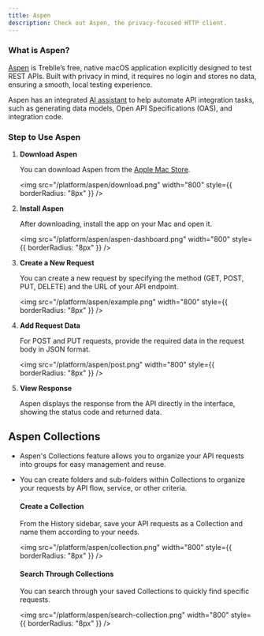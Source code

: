 ```yaml
---
title: Aspen
description: Check out Aspen, the privacy-focused HTTP client.
---
```


### What is Aspen?

[Aspen](https://treblle.com/product/aspen) is Treblle’s free, native macOS application explicitly designed to test REST APIs. Built with privacy in mind, it requires no login and stores no data, ensuring a smooth, local testing experience.

Aspen has an integrated [AI assistant](https://treblle.com/product/alfred-ai) to help automate API integration tasks, such as generating data models, Open API Specifications (OAS), and integration code.

### Step to Use Aspen

1. **Download Aspen**  
    
    You can download Aspen from the [Apple Mac Store](https://apps.apple.com/us/app/aspen-your-apis-best-friend/id6475777033).

   <img
     src="/platform/aspen/download.png"
     width="800"
     style={{ borderRadius: "8px" }}
   />

2. **Install Aspen**  
   
   After downloading, install the app on your Mac and open it.

   <img
     src="/platform/aspen/aspen-dashboard.png"
     width="800"
     style={{ borderRadius: "8px" }}
   />

3. **Create a New Request**  
   
   You can create a new request by specifying the method (GET, POST, PUT, DELETE) and the URL of your API endpoint.

   <img
     src="/platform/aspen/example.png"
     width="800"
     style={{ borderRadius: "8px" }}
   />

4. **Add Request Data**
   
   For POST and PUT requests, provide the required data in the request body in JSON format.

   <img
     src="/platform/aspen/post.png"
     width="800"
     style={{ borderRadius: "8px" }}
   />

5. **View Response**
   
   Aspen displays the response from the API directly in the interface, showing the status code and returned data.

## Aspen Collections

   - Aspen's Collections feature allows you to organize your API requests into groups for easy management and reuse.

   - You can create folders and sub-folders within Collections to organize your requests by API flow, service, or other criteria.

     #### Create a Collection

      From the History sidebar, save your API requests as a Collection and name them according to your needs.

      <img
        src="/platform/aspen/collection.png"
        width="800"
        style={{ borderRadius: "8px" }}
      />

     #### Search Through Collections

      You can search through your saved Collections to quickly find specific requests.

      <img
        src="/platform/aspen/search-collection.png"
        width="800"
        style={{ borderRadius: "8px" }}
      />
